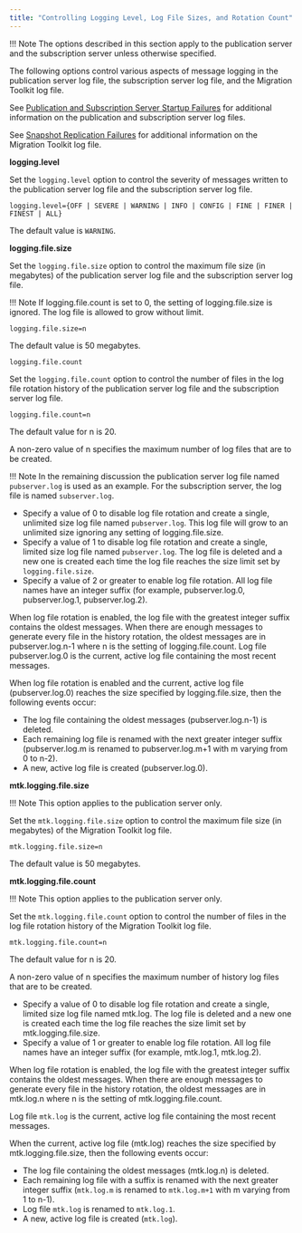 ```yaml
---
title: "Controlling Logging Level, Log File Sizes, and Rotation Count"
---
```


<div id="controlling_logging_level" class="registered_link"></div>

!!! Note
    The options described in this section apply to the publication server and the subscription server unless otherwise specified.

The following options control various aspects of message logging in the publication server log file, the subscription server log file, and the Migration Toolkit log file.

See [Publication and Subscription Server Startup Failures](../../03_resolving_problems/02_where_to_look_for_errors/#pub_and_sub_startup_failures) for additional information on the publication and subscription server log files.

See [Snapshot Replication Failures](../../03_resolving_problems/02_where_to_look_for_errors/#snapshot_replication_failures) for additional information on the Migration Toolkit log file.

**logging.level**

Set the `logging.level` option to control the severity of messages written to the publication server log file and the subscription server log file.

`logging.level={OFF | SEVERE | WARNING | INFO | CONFIG | FINE | FINER | FINEST | ALL}`

The default value is `WARNING`.

**logging.file.size**

Set the `logging.file.size` option to control the maximum file size (in megabytes) of the publication server log file and the subscription server log file.

!!! Note
    If logging.file.count is set to 0, the setting of logging.file.size is ignored. The log file is allowed to grow without limit.

`logging.file.size=n`

The default value is 50 megabytes.

`logging.file.count`

Set the `logging.file.count` option to control the number of files in the log file rotation history of the publication server log file and the subscription server log file.

`logging.file.count=n`

The default value for n is 20.

A non-zero value of n specifies the maximum number of log files that are to be created.

!!! Note
    In the remaining discussion the publication server log file named `pubserver.log` is used as an example. For the subscription server, the log file is named `subserver.log`.

-   Specify a value of 0 to disable log file rotation and create a single, unlimited size log file named `pubserver.log`. This log file will grow to an unlimited size ignoring any setting of logging.file.size.
-   Specify a value of 1 to disable log file rotation and create a single, limited size log file named `pubserver.log`. The log file is deleted and a new one is created each time the log file reaches the size limit set by `logging.file.size`.
-   Specify a value of 2 or greater to enable log file rotation. All log file names have an integer suffix (for example, pubserver.log.0, pubserver.log.1, pubserver.log.2).

When log file rotation is enabled, the log file with the greatest integer suffix contains the oldest messages. When there are enough messages to generate every file in the history rotation, the oldest messages are in pubserver.log.n-1 where n is the setting of logging.file.count. Log file pubserver.log.0 is the current, active log file containing the most recent messages.

When log file rotation is enabled and the current, active log file (pubserver.log.0) reaches the size specified by logging.file.size, then the following events occur:

-   The log file containing the oldest messages (pubserver.log.n-1) is deleted.
-   Each remaining log file is renamed with the next greater integer suffix (pubserver.log.m is renamed to pubserver.log.m+1 with m varying from 0 to n-2).
-   A new, active log file is created (pubserver.log.0).

**mtk.logging.file.size**

!!! Note
    This option applies to the publication server only.

Set the `mtk.logging.file.size` option to control the maximum file size (in megabytes) of the Migration Toolkit log file.

`mtk.logging.file.size=n`

The default value is 50 megabytes.

**mtk.logging.file.count**

!!! Note
    This option applies to the publication server only.

Set the `mtk.logging.file.count` option to control the number of files in the log file rotation history of the Migration Toolkit log file.

`mtk.logging.file.count=n`

The default value for n is 20.

A non-zero value of n specifies the maximum number of history log files that are to be created.

-   Specify a value of 0 to disable log file rotation and create a single, limited size log file named mtk.log. The log file is deleted and a new one is created each time the log file reaches the size limit set by mtk.logging.file.size.
-   Specify a value of 1 or greater to enable log file rotation. All log file names have an integer suffix (for example, mtk.log.1, mtk.log.2).

When log file rotation is enabled, the log file with the greatest integer suffix contains the oldest messages. When there are enough messages to generate every file in the history rotation, the oldest messages are in mtk.log.n where n is the setting of mtk.logging.file.count.

Log file `mtk.log` is the current, active log file containing the most recent messages.

When the current, active log file (mtk.log) reaches the size specified by mtk.logging.file.size, then the following events occur:

-   The log file containing the oldest messages (mtk.log.n) is deleted.
-   Each remaining log file with a suffix is renamed with the next greater integer suffix (`mtk.log.m` is renamed to `mtk.log.m+1` with m varying from 1 to n-1).
-   Log file `mtk.log` is renamed to `mtk.log.1`.
-   A new, active log file is created (`mtk.log`).
